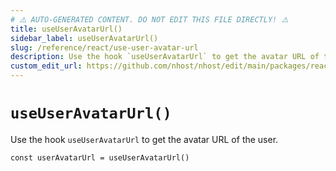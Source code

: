 ```yaml
---
# ⚠️ AUTO-GENERATED CONTENT. DO NOT EDIT THIS FILE DIRECTLY! ⚠️
title: useUserAvatarUrl()
sidebar_label: useUserAvatarUrl()
slug: /reference/react/use-user-avatar-url
description: Use the hook `useUserAvatarUrl` to get the avatar URL of the user.
custom_edit_url: https://github.com/nhost/nhost/edit/main/packages/react/src/hooks/user.ts#L302
---
```


# `useUserAvatarUrl()`

Use the hook `useUserAvatarUrl` to get the avatar URL of the user.

```tsx
const userAvatarUrl = useUserAvatarUrl()
```
